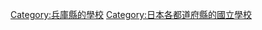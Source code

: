 {{日本行政區劃分類導航|的國立學校}}

[[Category:兵庫縣的學校|Category:兵庫縣的學校]]
[[Category:日本各都道府縣的國立學校|Category:日本各都道府縣的國立學校]]